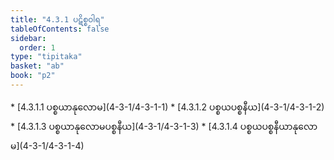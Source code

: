 ```yaml
---
title: "4.3.1 ပဋိစ္စဝါရ"
tableOfContents: false
sidebar:
  order: 1
type: "tipitaka"
basket: "ab"
book: "p2"
---
```



<DynamicBreadcrumb />



<TableOfContents book="p2" section="4.3.1">
* [4.3.1.1 ပစ္စယာနုလောမ](4-3-1/4-3-1-1)
* [4.3.1.2 ပစ္စယပစ္စနီယ](4-3-1/4-3-1-2)
* [4.3.1.3 ပစ္စယာနုလောမပစ္စနီယ](4-3-1/4-3-1-3)
* [4.3.1.4 ပစ္စယပစ္စနီယာနုလောမ](4-3-1/4-3-1-4)
</TableOfContents>